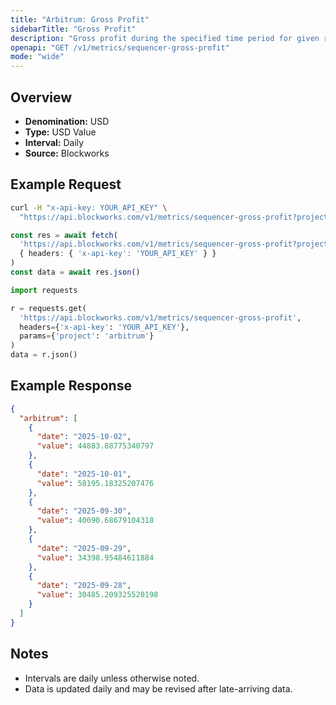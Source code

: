 ```yaml
---
title: "Arbitrum: Gross Profit"
sidebarTitle: "Gross Profit"
description: "Gross profit during the specified time period for given rollup."
openapi: "GET /v1/metrics/sequencer-gross-profit"
mode: "wide"
---
```


## Overview

- **Denomination:** USD
- **Type:** USD Value
- **Interval:** Daily
- **Source:** Blockworks

## Example Request

<CodeGroup>

```bash cURL
curl -H "x-api-key: YOUR_API_KEY" \
  "https://api.blockworks.com/v1/metrics/sequencer-gross-profit?project=arbitrum"
```

```typescript TypeScript
const res = await fetch(
  'https://api.blockworks.com/v1/metrics/sequencer-gross-profit?project=arbitrum',
  { headers: { 'x-api-key': 'YOUR_API_KEY' } }
)
const data = await res.json()
```

```python Python
import requests

r = requests.get(
  'https://api.blockworks.com/v1/metrics/sequencer-gross-profit',
  headers={'x-api-key': 'YOUR_API_KEY'},
  params={'project': 'arbitrum'}
)
data = r.json()
```

</CodeGroup>

## Example Response

```json
{
  "arbitrum": [
    {
      "date": "2025-10-02",
      "value": 44883.88775340797
    },
    {
      "date": "2025-10-01",
      "value": 58195.18325207476
    },
    {
      "date": "2025-09-30",
      "value": 40090.68679104318
    },
    {
      "date": "2025-09-29",
      "value": 34398.95484611884
    },
    {
      "date": "2025-09-28",
      "value": 30485.209325520198
    }
  ]
}
```

## Notes
- Intervals are daily unless otherwise noted.
- Data is updated daily and may be revised after late-arriving data.